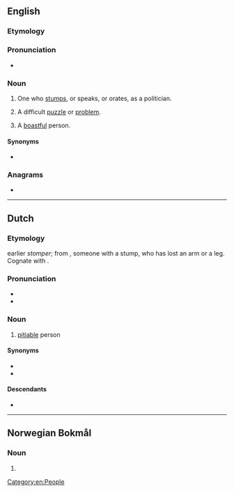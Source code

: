 {{also|Stümper}}
==English==

===Etymology===
{{suffix|en|stump|er}}

===Pronunciation===
* {{audio|en|En-au-stumper.ogg|Audio (AU)}}

===Noun===
{{en-noun}}

# One who [[stump]]s, or speaks, or orates, as a politician.
#: {{ux|en|He's not yet well known, but he's a good '''stumper'''.}}
# {{lb|en|informal}} A difficult [[puzzle]] or [[problem]].
#: {{ux|en|Global warming is a real '''stumper'''.}}
# {{lb|en|archaic|slang}} A [[boastful]] person.

{{Webster 1913}}

====Synonyms====
* {{sense|difficult puzzle}} {{l|en|puzzler}}

===Anagrams===
* {{anagrams|en|a=emprstu|Sumpter|restump|sumpter}}

[[Category:en:People]]

----

==Dutch==

===Etymology===
earlier ''stomper''; from {{af|nl|stomp|-er|id2=agent noun}}, someone with a stump, who has lost an arm or a leg. Cognate with {{cog|de|Stümper}}.

===Pronunciation===
* {{audio|nl|Nl-stumper.ogg|Audio}}
* {{hyphenation|nl|stum|per}}

===Noun===
{{nl-noun|m|-s|stumpertje}}

# [[pitiable]] person

====Synonyms====
* {{l|nl|stakker}}
* {{l|nl|zielenpoot}}

====Descendants====
* {{desc|dcr|stumpler}}

----

==Norwegian Bokmål==

===Noun===
{{head|nb|noun form|g=m}}

# {{inflection of|nb|stump||indef|p}}
